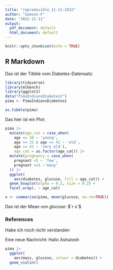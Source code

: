 ---
title: "reproducible_11-11-2022"
author: "Samson-F"
date: "2022-11-11"
output:
  pdf_document: default
  html_document: default
---

```{r setup, include=FALSE}
knitr::opts_chunk$set(echo = TRUE)
```

## R Markdown
Das ist der Tibble vom Diabetes-Datensatz:
```{r chunk1, include=FALSE, echo=FALSE, warning=FALSE}
library(tidyverse)
library(mlbench)
library(ggplot2)
data("PimaIndiansDiabetes2")
pima <- PimaIndiansDiabetes2
```
```{r chunk2, include=TRUE, echo=FALSE, warning=FALSE}
as.tibble(pima)
```

Das hier ist ein Plot:

```{r chunk3, include=TRUE, echo=FALSE, warning=FALSE}
pima |>
  mutate(age_cat = case_when(
    age <= 30 ~ 'young',
    age >= 31 & age <= 42 ~ 'old',
    age >= 43 ~ 'very old'),
    age_cat = as.factor(age_cat)) |>
  mutate(pregnancy = case_when(
    pregnant <5 ~ 'few',
    pregnant >=5 ~'many'
  )) |>
  ggplot(
    aes(diabetes, glucose, fill = age_cat)) +
  geom_boxplot(alpha = 0.2, size = 0.2) +
  facet_wrap(. ~ age_cat)
```


```{r chunk4, include=FALSE, echo=FALSE, warning=FALSE}
x <- summarize(pima, mean(glucose, na.rm=TRUE))
```

Das ist der Mean von *glucose*: $`r x`$

### References
Habe ich noch nicht verstanden

Eine neue Nachricht: Hallo Ashutosh

```{r chunk5, include=TRUE, echo=FALSE, warning=FALSE}
pima |>
  ggplot(
    aes(mass, glucose, colour = diabetes)) +
  geom_violin()
```

  
